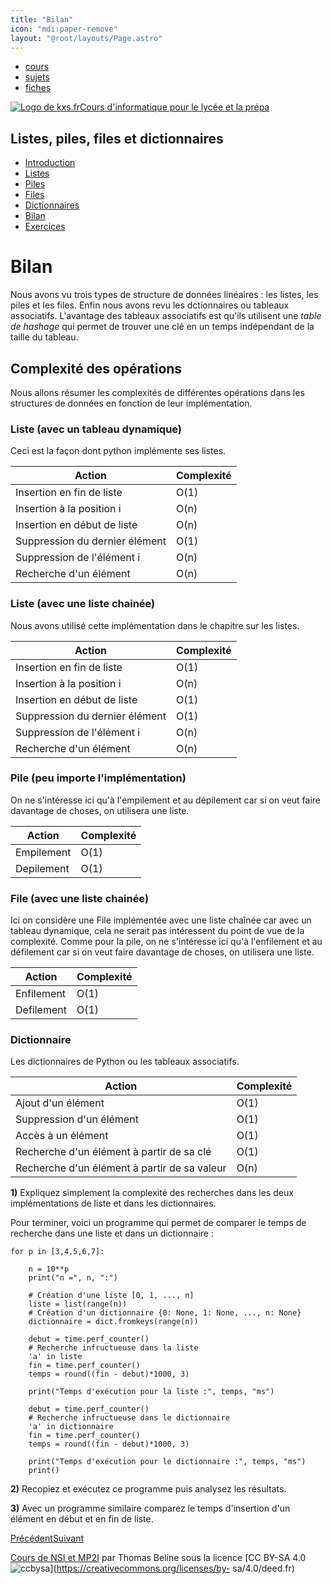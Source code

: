 ```yaml
---
title: "Bilan"
icon: "mdi:paper-remove"
layout: "@root/layouts/Page.astro"
---
```


  * [cours](https://kxs.fr/cours/)
  * [sujets](https://kxs.fr/sujets/)
  * [fiches](https://kxs.fr/fiches/)

[![Logo de kxs.fr](/img/logo.svg)](https://kxs.fr/)[Cours d'informatique pour
le lycée et la prépa](https://kxs.fr/cours/)

## Listes, piles, files et dictionnaires

  * [Introduction](.)
  * [Listes](listes)
  * [Piles](piles)
  * [Files](files)
  * [Dictionnaires](dictionnaires)
  * [Bilan](bilan)
  * [Exercices](exercices)

# Bilan

Nous avons vu trois types de structure de données linéaires : les listes, les
piles et les files. Enfin nous avons revu les dctionnaires ou tableaux
associatifs. L'avantage des tableaux associatifs est qu'ils utilisent une
_table de hashage_ qui permet de trouver une clé en un temps indépendant de la
taille du tableau.

## Complexité des opérations

Nous allons résumer les complexités de différentes opérations dans les
structures de données en fonction de leur implémentation.

### Liste (avec un tableau dynamique)

Ceci est la façon dont python implémente ses listes.

Action | Complexité  
---|---  
Insertion en fin de liste | O(1)  
Insertion à la position i | O(n)  
Insertion en début de liste | O(n)  
Suppression du dernier élément | O(1)  
Suppression de l'élément i | O(n)  
Recherche d'un élément | O(n)  
  
### Liste (avec une liste chainée)

Nous avons utilisé cette implémentation dans le chapitre sur les listes.

Action | Complexité  
---|---  
Insertion en fin de liste | O(1)  
Insertion à la position i | O(n)  
Insertion en début de liste | O(1)  
Suppression du dernier élément | O(1)  
Suppression de l'élément i | O(n)  
Recherche d'un élément | O(n)  
  
### Pile (peu importe l'implémentation)

On ne s'intéresse ici qu'à l'empilement et au dépilement car si on veut faire
davantage de choses, on utilisera une liste.

Action | Complexité  
---|---  
Empilement | O(1)  
Depilement | O(1)  
  
### File (avec une liste chainée)

Ici on considère une File implémentée avec une liste chaînée car avec un
tableau dynamique, cela ne serait pas intéressent du point de vue de la
complexité. Comme pour la pile, on ne s'intéresse ici qu'à l'enfilement et au
défilement car si on veut faire davantage de choses, on utilisera une liste.

Action | Complexité  
---|---  
Enfilement | O(1)  
Defilement | O(1)  
  
### Dictionnaire

Les dictionnaires de Python ou les tableaux associatifs.

Action | Complexité  
---|---  
Ajout d'un élément | O(1)  
Suppression d'un élément | O(1)  
Accès à un élément | O(1)  
Recherche d'un élément à partir de sa clé | O(1)  
Recherche d'un élément à partir de sa valeur | O(n)  
  
**1)** Expliquez simplement la complexité des recherches dans les deux
implémentations de liste et dans les dictionnaires.

Pour terminer, voici un programme qui permet de comparer le temps de recherche
dans une liste et dans un dictionnaire :

    
    
    
    for p in [3,4,5,6,7]:
    
        n = 10**p
        print("n =", n, ":")
    
        # Création d'une liste [0, 1, ..., n]
        liste = list(range(n))
        # Création d'un dictionnaire {0: None, 1: None, ..., n: None}
        dictionnaire = dict.fromkeys(range(n))
    
        debut = time.perf_counter()
        # Recherche infructueuse dans la liste
        'a' in liste
        fin = time.perf_counter()
        temps = round((fin - debut)*1000, 3)
    
        print("Temps d'exécution pour la liste :", temps, "ms")
    
        debut = time.perf_counter()
        # Recherche infructueuse dans le dictionnaire
        'a' in dictionnaire
        fin = time.perf_counter()
        temps = round((fin - debut)*1000, 3)
    
        print("Temps d'exécution pour le dictionnaire :", temps, "ms")
        print()

**2)** Recopiez et exécutez ce programme puis analysez les résultats.

**3)** Avec un programme similaire comparez le temps d'insertion d'un élément
en début et en fin de liste.

[Précédent](dictionnaires)[Suivant](exercices)

[Cours de NSI et MP2I](https://kxs.fr/cours/) par Thomas Beline sous la
licence [CC BY-SA 4.0
![ccbysa](/img/ccbysa.svg)](https://creativecommons.org/licenses/by-
sa/4.0/deed.fr)

